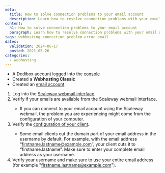 ```yaml
---
meta:
  title: How to solve connection problems to your email account
  description: Learn how to resolve connection problems with your email account on Web Hosting Classic quickly and easily.
content:
  h1: How to solve connection problems to your email account
  paragraph: Learn how to resolve connection problems with your email account on Web Hosting Classic quickly and easily.
tags: webhosting connection problem error email
dates:
  validation: 2024-06-17
  posted: 2021-05-26
categories:
  - webhosting
---
```


<Macro id="webhosting-online" />

<Macro id="requirements" />

- A Dedibox account logged into the [console](https://console.online.net)
- Created a **Webhosting Classic**
- Created an [email account](/dedibox-console/classic-hosting/how-to/create-email-account)

1. Log into the [Scaleway webmail interface](https://webmail.online.net/).
2. Verify if your emails are available from the Scaleway webmail interface.
    <Message type="note">
      - If you can connect to your email account using the Scaleway webmail, the problem you are experiencing might come from the configuration of your computer.
    </Message>
3. Verify the [configuration of your client](/dedibox-console/classic-hosting/how-to/check-emails).
    <Message type="note">
      - Some email clients cut the domain part of your email address in the username by default. For example, with the email address “[firstname.lastname@example.com](mailto:firstname.lastname@example.com)”, your client cuts it to “firstname.lastname”. Make sure to enter your complete email address as your username.
    </Message>
4. Verify your username and make sure to use your entire email address (for example "[firstname.lastname@example.com](mailto:firstname.lastname@example.com)").


